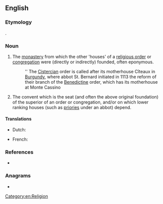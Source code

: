 ==English==

===Etymology===
{{compound|mother|house|lang=en}}.

===Noun===
{{en-noun}}

# The [[monastery]] from which the other 'houses' of a [[religious order]] or [[congregation]] were (directly or indirectly) founded, often eponymous.
#: '' The [[Cistercian]] order is called after its motherhouse Cîteaux in [[Burgundy]], where abbot St. Bernard initiated in 1113 the reform of their branch of the [[Benedictine]] order, which has its motherhouse at Monte Cassino
# The convent which is the seat (and often the above original foundation) of the superior of an order or congregation, and/or on which lower ranking houses (such as [[priories]] under an abbot) depend.

====Translations====
{{trans-top|}}
{{trans-mid}}
{{trans-bottom}}

{{trans-top|}}
{{trans-mid}}
{{trans-bottom}}

{{checktrans-top}}
* Dutch: {{t+check|nl|moederhuis|n}}
{{trans-mid}}
* French: {{t+check|fr|maison mère|f}}
{{trans-bottom}}

===References===
* {{R:Websters}}

===Anagrams===
* {{anagrams|en|a=eehhmoorstu|housemother}}

[[Category:en:Religion]]